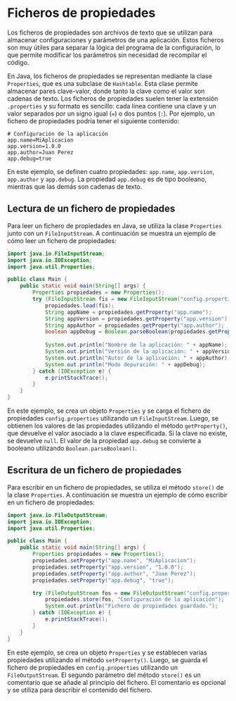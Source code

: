 # Ficheros de propiedades

Los ficheros de propiedades son archivos de texto que se utilizan para almacenar configuraciones y parámetros de una aplicación. Estos ficheros son muy útiles para separar la lógica del programa de la configuración, lo que permite modificar los parámetros sin necesidad de recompilar el código.

En Java, los ficheros de propiedades se representan mediante la clase `Properties`, que es una subclase de `Hashtable`. Esta clase permite almacenar pares clave-valor, donde tanto la clave como el valor son cadenas de texto. Los ficheros de propiedades suelen tener la extensión `.properties` y su formato es sencillo: cada línea contiene una clave y un valor separados por un signo igual (`=`) o dos puntos (`:`).
Por ejemplo, un fichero de propiedades podría tener el siguiente contenido:

```properties
# Configuración de la aplicación
app.name=MiAplicacion
app.version=1.0.0
app.author=Juan Perez
app.debug=true
```

En este ejemplo, se definen cuatro propiedades: `app.name`, `app.version`, `app.author` y `app.debug`. La propiedad `app.debug` es de tipo booleano, mientras que las demás son cadenas de texto.

## Lectura de un fichero de propiedades
Para leer un fichero de propiedades en Java, se utiliza la clase `Properties` junto con un `FileInputStream`. A continuación se muestra un ejemplo de cómo leer un fichero de propiedades:

```java
import java.io.FileInputStream;
import java.io.IOException;
import java.util.Properties;

public class Main {
    public static void main(String[] args) {
        Properties propiedades = new Properties();
        try (FileInputStream fis = new FileInputStream("config.properties")) {
            propiedades.load(fis);
            String appName = propiedades.getProperty("app.name");
            String appVersion = propiedades.getProperty("app.version");
            String appAuthor = propiedades.getProperty("app.author");
            boolean appDebug = Boolean.parseBoolean(propiedades.getProperty("app.debug"));
            
            System.out.println("Nombre de la aplicación: " + appName);
            System.out.println("Versión de la aplicación: " + appVersion);
            System.out.println("Autor de la aplicación: " + appAuthor);
            System.out.println("Modo depuración: " + appDebug);
        } catch (IOException e) {
            e.printStackTrace();
        }
    }
}
```

En este ejemplo, se crea un objeto `Properties` y se carga el fichero de propiedades `config.properties` utilizando un `FileInputStream`. Luego, se obtienen los valores de las propiedades utilizando el método `getProperty()`, que devuelve el valor asociado a la clave especificada. Si la clave no existe, se devuelve `null`.
El valor de la propiedad `app.debug` se convierte a booleano utilizando `Boolean.parseBoolean()`.

## Escritura de un fichero de propiedades
Para escribir en un fichero de propiedades, se utiliza el método `store()` de la clase `Properties`. A continuación se muestra un ejemplo de cómo escribir en un fichero de propiedades:

```java
import java.io.FileOutputStream;
import java.io.IOException;
import java.util.Properties;

public class Main {
    public static void main(String[] args) {
        Properties propiedades = new Properties();
        propiedades.setProperty("app.name", "MiAplicacion");
        propiedades.setProperty("app.version", "1.0.0");
        propiedades.setProperty("app.author", "Juan Perez");
        propiedades.setProperty("app.debug", "true");

        try (FileOutputStream fos = new FileOutputStream("config.properties")) {
            propiedades.store(fos, "Configuración de la aplicación");
            System.out.println("Fichero de propiedades guardado.");
        } catch (IOException e) {
            e.printStackTrace();
        }
    }
}
```

En este ejemplo, se crea un objeto `Properties` y se establecen varias propiedades utilizando el método `setProperty()`. Luego, se guarda el fichero de propiedades en `config.properties` utilizando un `FileOutputStream`. El segundo parámetro del método `store()` es un comentario que se añade al principio del fichero.
El comentario es opcional y se utiliza para describir el contenido del fichero.